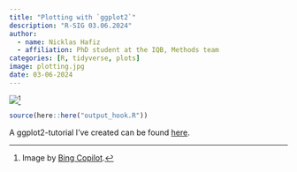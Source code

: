 ```yaml
---
title: "Plotting with `ggplot2`"
description: "R-SIG 03.06.2024"
author: 
  - name: Nicklas Hafiz
  - affiliation: PhD student at the IQB, Methods team
categories: [R, tidyverse, plots]
image: plotting.jpg
date: 03-06-2024
---
```


![](plotting.jpg)[^1]

[^1]: Image by [Bing Copilot](https://www.bing.com/images/create/a-scientist-moulding-a-plot-of-data-by-hand/1-66587edc1e8f43589fdc865731f162f6?id=Pw2nhqhO37f3lXFK0VoYZQ%3D%3D&view=detailv2&idpp=genimg&idpclose=1&thid=OIG2.1wR3ZVvAOQy3uyh0hWET&form=SYDBIC).

```r
source(here::here("output_hook.R"))
```

A ggplot2-tutorial I've created can be found [here](https://nickhaf.github.io/r_tutorial/qmd/plotting/plotting.html). 
